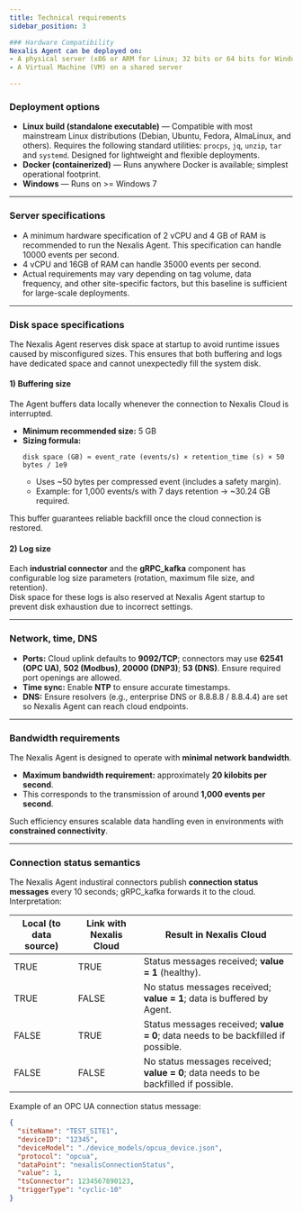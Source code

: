 ```yaml
---
title: Technical requirements
sidebar_position: 3

### Hardware Compatibility
Nexalis Agent can be deployed on:
- A physical server (x86 or ARM for Linux; 32 bits or 64 bits for Windows)
- A Virtual Machine (VM) on a shared server

---
```


### Deployment options
- **Linux build (standalone executable)** — Compatible with most mainstream Linux distributions (Debian, Ubuntu, Fedora, AlmaLinux, and others). Requires the following standard utilities: `procps`, `jq`, `unzip`, `tar` and `systemd`. Designed for lightweight and flexible deployments.
- **Docker (containerized)** — Runs anywhere Docker is available; simplest operational footprint.
- **Windows**  — Runs on >= Windows 7

---

### Server specifications
- A minimum hardware specification of 2 vCPU and 4 GB of RAM is recommended to run the Nexalis Agent. This specification can handle 10000 events per second. 
- 4 vCPU and 16GB of RAM can handle 35000 events per second.
- Actual requirements may vary depending on tag volume, data frequency, and other site-specific factors, but this baseline is sufficient for large-scale deployments.

---

### Disk space specifications

The Nexalis Agent reserves disk space at startup to avoid runtime issues caused by misconfigured sizes. This ensures that both buffering and logs have dedicated space and cannot unexpectedly fill the system disk.

#### 1) Buffering size
The Agent buffers data locally whenever the connection to Nexalis Cloud is interrupted.  

- **Minimum recommended size:** 5 GB  
- **Sizing formula:**  
  ```
  disk space (GB) ≈ event_rate (events/s) × retention_time (s) × 50 bytes / 1e9
  ```
  - Uses ~50 bytes per compressed event (includes a safety margin).  
  - Example: for 1,000 events/s with 7 days retention → ~30.24 GB required.  

This buffer guarantees reliable backfill once the cloud connection is restored.

#### 2) Log size
Each **industrial connector** and the **gRPC_kafka** component has configurable log size parameters (rotation, maximum file size, and retention).  
Disk space for these logs is also reserved at Nexalis Agent startup to prevent disk exhaustion due to incorrect settings.

---

### Network, time, DNS
- **Ports:** Cloud uplink defaults to **9092/TCP**; connectors may use **62541 (OPC UA)**, **502 (Modbus)**, **20000 (DNP3)**; **53 (DNS)**. Ensure required port openings are allowed.
- **Time sync:** Enable **NTP** to ensure accurate timestamps.
- **DNS:** Ensure resolvers (e.g., enterprise DNS or 8.8.8.8 / 8.8.4.4) are set so Nexalis Agent can reach cloud endpoints.

---

### Bandwidth requirements

The Nexalis Agent is designed to operate with **minimal network bandwidth**.  

- **Maximum bandwidth requirement:** approximately **20 kilobits per second**.  
- This corresponds to the transmission of around **1,000 events per second**.  

Such efficiency ensures scalable data handling even in environments with **constrained connectivity**.

---

### Connection status semantics

The Nexalis Agent industiral connectors publish **connection status messages** every 10 seconds; gRPC_kafka forwards it to the cloud. Interpretation:

| Local (to data source) | Link with Nexalis Cloud | Result in Nexalis Cloud                                                |
|---|---|---|
| TRUE  | TRUE  | Status messages received; **value = 1** (healthy). |
| TRUE  | FALSE | No status messages received; **value = 1**; data is buffered by Agent. |
| FALSE | TRUE  | Status messages received; **value = 0**; data needs to be backfilled if possible. |
| FALSE | FALSE | No status messages received; **value = 0**; data needs to be backfilled if possible. |

Example of an OPC UA connection status message:
```json
{ 
  "siteName": "TEST_SITE1", 
  "deviceID": "12345", 
  "deviceModel": "./device_models/opcua_device.json",
  "protocol": "opcua",
  "dataPoint": "nexalisConnectionStatus",
  "value": 1, 
  "tsConnector": 1234567890123, 
  "triggerType": "cyclic-10"
} 
```
